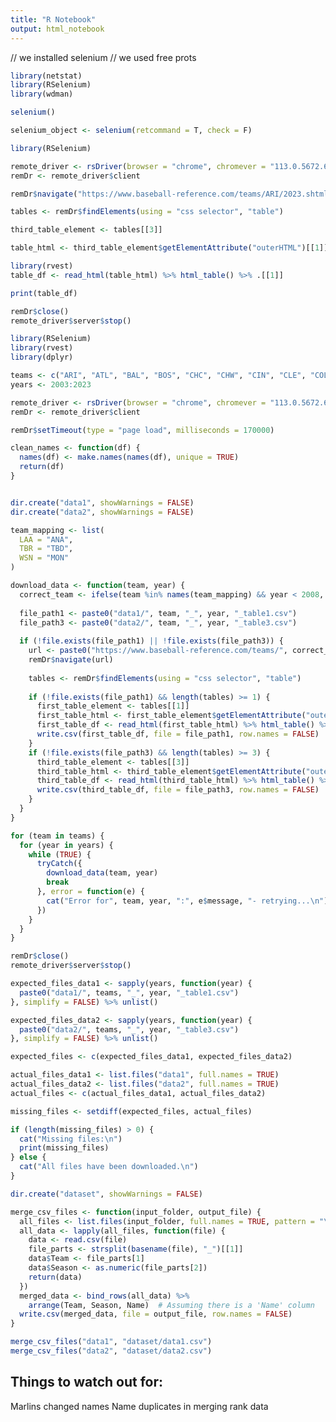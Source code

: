```yaml
---
title: "R Notebook"
output: html_notebook
---
```


// we installed selenium
// we used free prots


```r
library(netstat)
library(RSelenium)
library(wdman)
```

```r
selenium()
```

```r
selenium_object <- selenium(retcommand = T, check = F)
```



```r
library(RSelenium)

remote_driver <- rsDriver(browser = "chrome", chromever = "113.0.5672.63", verbose = FALSE, port = 2254L)
remDr <- remote_driver$client

remDr$navigate("https://www.baseball-reference.com/teams/ARI/2023.shtml")

tables <- remDr$findElements(using = "css selector", "table")

third_table_element <- tables[[3]]

table_html <- third_table_element$getElementAttribute("outerHTML")[[1]]

library(rvest)
table_df <- read_html(table_html) %>% html_table() %>% .[[1]]

print(table_df)

remDr$close()
remote_driver$server$stop()

```



```r
library(RSelenium)
library(rvest)
library(dplyr)

teams <- c("ARI", "ATL", "BAL", "BOS", "CHC", "CHW", "CIN", "CLE", "COL", "DET", "HOU", "KCR", "LAA", "LAD", "MIA", "MIL", "MIN", "NYM", "NYY", "OAK", "PHI", "PIT", "SDP", "SEA", "SFG", "STL", "TBR", "TEX", "TOR", "WSN")
years <- 2003:2023

remote_driver <- rsDriver(browser = "chrome", chromever = "113.0.5672.63", verbose = FALSE, port = 4454L)
remDr <- remote_driver$client

```

```r
remDr$setTimeout(type = "page load", milliseconds = 170000)

clean_names <- function(df) {
  names(df) <- make.names(names(df), unique = TRUE)
  return(df)
}


dir.create("data1", showWarnings = FALSE)
dir.create("data2", showWarnings = FALSE)

team_mapping <- list(
  LAA = "ANA",
  TBR = "TBD",
  WSN = "MON"
)

```


```r
download_data <- function(team, year) {
  correct_team <- ifelse(team %in% names(team_mapping) && year < 2008, team_mapping[[team]], team)
  
  file_path1 <- paste0("data1/", team, "_", year, "_table1.csv")
  file_path3 <- paste0("data2/", team, "_", year, "_table3.csv")
  
  if (!file.exists(file_path1) || !file.exists(file_path3)) {
    url <- paste0("https://www.baseball-reference.com/teams/", correct_team, "/", year, ".shtml")
    remDr$navigate(url)
    
    tables <- remDr$findElements(using = "css selector", "table")
    
    if (!file.exists(file_path1) && length(tables) >= 1) {
      first_table_element <- tables[[1]]
      first_table_html <- first_table_element$getElementAttribute("outerHTML")[[1]]
      first_table_df <- read_html(first_table_html) %>% html_table() %>% .[[1]] %>% clean_names()
      write.csv(first_table_df, file = file_path1, row.names = FALSE)
    }
    if (!file.exists(file_path3) && length(tables) >= 3) {
      third_table_element <- tables[[3]]
      third_table_html <- third_table_element$getElementAttribute("outerHTML")[[1]]
      third_table_df <- read_html(third_table_html) %>% html_table() %>% .[[1]] %>% clean_names()
      write.csv(third_table_df, file = file_path3, row.names = FALSE)
    }
  }
}
```


```r
for (team in teams) {
  for (year in years) {
    while (TRUE) {
      tryCatch({
        download_data(team, year)
        break
      }, error = function(e) {
        cat("Error for", team, year, ":", e$message, "- retrying...\n")
      })
    }
  }
}
```

```r
remDr$close()
remote_driver$server$stop()

```

```r
expected_files_data1 <- sapply(years, function(year) {
  paste0("data1/", teams, "_", year, "_table1.csv")
}, simplify = FALSE) %>% unlist()

expected_files_data2 <- sapply(years, function(year) {
  paste0("data2/", teams, "_", year, "_table3.csv")
}, simplify = FALSE) %>% unlist()

expected_files <- c(expected_files_data1, expected_files_data2)

actual_files_data1 <- list.files("data1", full.names = TRUE)
actual_files_data2 <- list.files("data2", full.names = TRUE)
actual_files <- c(actual_files_data1, actual_files_data2)

missing_files <- setdiff(expected_files, actual_files)

if (length(missing_files) > 0) {
  cat("Missing files:\n")
  print(missing_files)
} else {
  cat("All files have been downloaded.\n")
}

```


```r
dir.create("dataset", showWarnings = FALSE)

merge_csv_files <- function(input_folder, output_file) {
  all_files <- list.files(input_folder, full.names = TRUE, pattern = "\\.csv$")
  all_data <- lapply(all_files, function(file) {
    data <- read.csv(file)
    file_parts <- strsplit(basename(file), "_")[[1]]
    data$Team <- file_parts[1]
    data$Season <- as.numeric(file_parts[2])
    return(data)
  })
  merged_data <- bind_rows(all_data) %>%
    arrange(Team, Season, Name)  # Assuming there is a 'Name' column
  write.csv(merged_data, file = output_file, row.names = FALSE)
}
```

```r
merge_csv_files("data1", "dataset/data1.csv")
merge_csv_files("data2", "dataset/data2.csv")
```

## Things to watch out for:
Marlins changed names
Name duplicates in merging rank data

